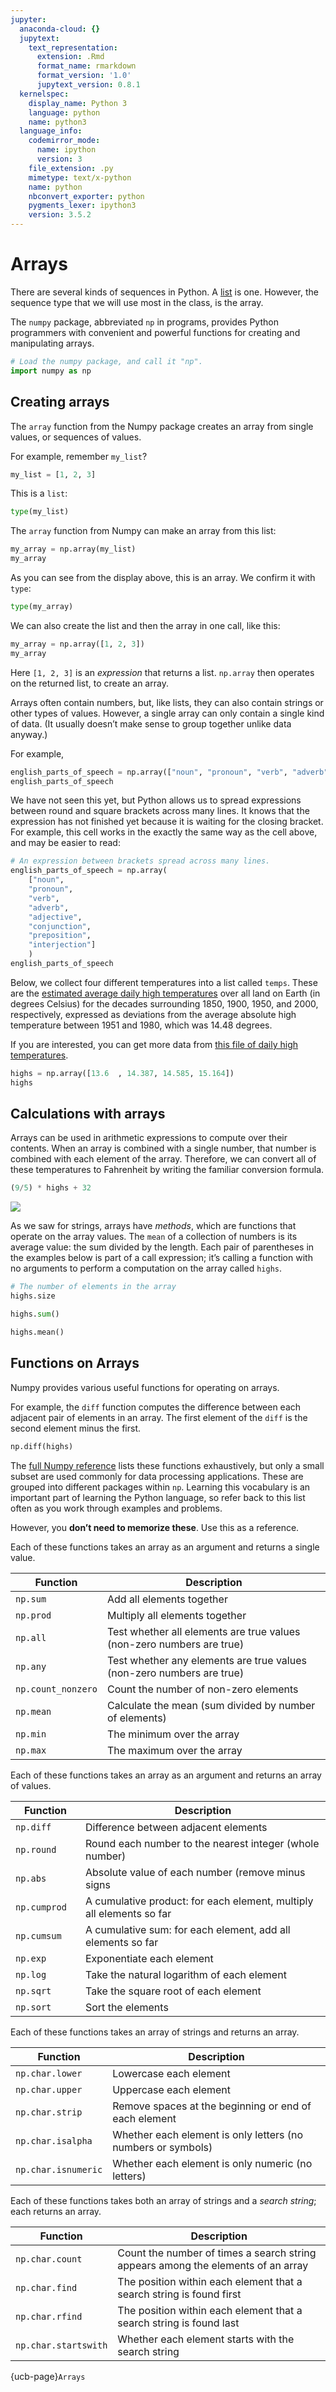 ```yaml
---
jupyter:
  anaconda-cloud: {}
  jupytext:
    text_representation:
      extension: .Rmd
      format_name: rmarkdown
      format_version: '1.0'
      jupytext_version: 0.8.1
  kernelspec:
    display_name: Python 3
    language: python
    name: python3
  language_info:
    codemirror_mode:
      name: ipython
      version: 3
    file_extension: .py
    mimetype: text/x-python
    name: python
    nbconvert_exporter: python
    pygments_lexer: ipython3
    version: 3.5.2
---
```


# Arrays

There are several kinds of sequences in Python.  A
[list](../data-types/lists.Rmd) is one. However, the sequence type that we will
use most in the class, is the array.

The `numpy` package, abbreviated `np` in programs, provides Python programmers
with convenient and powerful functions for creating and manipulating arrays.

```python
# Load the numpy package, and call it "np".
import numpy as np
```

## Creating arrays


The `array` function from the Numpy package creates an array from single values, or sequences of values.

For example, remember `my_list`?

```python
my_list = [1, 2, 3]
```

This is a `list`:

```python
type(my_list)
```

The `array` function from Numpy can make an array from this list:

```python
my_array = np.array(my_list)
my_array
```

As you can see from the display above, this is an array.  We confirm it with `type`:

```python
type(my_array)
```

We can also create the list and then the array in one call, like this:

```python
my_array = np.array([1, 2, 3])
my_array
```

Here `[1, 2, 3]` is an *expression* that returns a list. `np.array` then operates on the returned list, to create an array.

Arrays often contain numbers, but, like lists, they can also contain strings
or other types of values.  However, a single array can only contain a single
kind of data. (It usually doesn't make sense to group together unlike data
anyway.)

For example,

```python
english_parts_of_speech = np.array(["noun", "pronoun", "verb", "adverb", "adjective", "conjunction", "preposition", "interjection"])
english_parts_of_speech
```

We have not seen this yet, but Python allows us to spread expressions between
round and square brackets across many lines.  It knows that the expression has
not finished yet because it is waiting for the closing bracket.  For example, this cell works in the exactly the same way as the cell above, and may be easier to read:

```python
# An expression between brackets spread across many lines.
english_parts_of_speech = np.array(
    ["noun",
    "pronoun",
    "verb",
    "adverb",
    "adjective",
    "conjunction",
    "preposition",
    "interjection"]
    )
english_parts_of_speech
```

Below, we collect four different temperatures into a list called `temps`.
These are the [estimated average daily high
temperatures](http://berkeleyearth.lbl.gov/regions/global-land) over all land
on Earth (in degrees Celsius) for the decades surrounding 1850, 1900, 1950,
and 2000, respectively, expressed as deviations from the average absolute high
temperature between 1951 and 1980, which was 14.48 degrees.

If you are interested, you can get more data from [this file of daily high
temperatures](http://berkeleyearth.lbl.gov/auto/Regional/TMAX/Text/global-land-TMAX-Trend.txt).

```python
highs = np.array([13.6  , 14.387, 14.585, 15.164])
highs
```

## Calculations with arrays


Arrays can be used in arithmetic expressions to compute over their contents.
When an array is combined with a single number, that number is combined with
each element of the array. Therefore, we can convert all of these temperatures
to Fahrenheit by writing the familiar conversion formula.

```python
(9/5) * highs + 32
```

![](../images/array_arithmetic.png)


As we saw for strings, arrays have *methods*, which are functions that
operate on the array values. The `mean` of a collection of numbers is its
average value: the sum divided by the length. Each pair of parentheses in the
examples below is part of a call expression; it's calling a function with no
arguments to perform a computation on the array called `highs`.

```python
# The number of elements in the array
highs.size
```

```python
highs.sum()
```

```python
highs.mean()
```

## Functions on Arrays


Numpy provides various useful functions for operating on arrays.

For example, the `diff` function computes the difference between each adjacent
pair of elements in an array. The first element of the `diff` is the second
element minus the first.

```python
np.diff(highs)
```

The [full Numpy reference](http://docs.scipy.org/doc/numpy/reference/) lists
these functions exhaustively, but only a small subset are used commonly for
data processing applications. These are grouped into different packages within
`np`. Learning this vocabulary is an important part of learning the Python
language, so refer back to this list often as you work through examples and
problems.

However, you **don't need to memorize these**.  Use this as a reference.

Each of these functions takes an array as an argument and returns a single
value.

| **Function**       | Description                                                          |
|--------------------|----------------------------------------------------------------------|
| `np.sum`           | Add all elements together                                            |
| `np.prod`          | Multiply all elements together                                       |
| `np.all`           | Test whether all elements are true values (non-zero numbers are true)|
| `np.any`           | Test whether any elements are true values (non-zero numbers are true)|
| `np.count_nonzero` | Count the number of non-zero elements                                |
| `np.mean`          | Calculate the mean (sum divided by number of elements)               |
| `np.min`           | The minimum over the array                                           |
| `np.max`           | The maximum over the array                                           |

Each of these functions takes an array as an argument and returns an array of values.

| **Function**       | Description                                                          |
|--------------------|----------------------------------------------------------------------|
| `np.diff`          | Difference between adjacent elements                                 |
| `np.round`         | Round each number to the nearest integer (whole number)              |
| `np.abs`           | Absolute value of each number (remove minus signs                    |
| `np.cumprod`       | A cumulative product: for each element, multiply all elements so far |
| `np.cumsum`        | A cumulative sum: for each element, add all elements so far          |
| `np.exp`           | Exponentiate each element                                            |
| `np.log`           | Take the natural logarithm of each element                           |
| `np.sqrt`          | Take the square root of each element                                 |
| `np.sort`          | Sort the elements                                                    |

Each of these functions takes an array of strings and returns an array.

| **Function**        | **Description**                                              |
|---------------------|--------------------------------------------------------------|
| `np.char.lower`     | Lowercase each element                                       |
| `np.char.upper`     | Uppercase each element                                       |
| `np.char.strip`     | Remove spaces at the beginning or end of each element        |
| `np.char.isalpha`   | Whether each element is only letters (no numbers or symbols) |
| `np.char.isnumeric` | Whether each element is only numeric (no letters)  

Each of these functions takes both an array of strings and a *search string*; each returns an array.

| **Function**         | **Description**                                                                  |
|----------------------|----------------------------------------------------------------------------------|
| `np.char.count`      | Count the number of times a search string appears among the elements of an array |
| `np.char.find`       | The position within each element that a search string is found first             |
| `np.char.rfind`      | The position within each element that a search string is found last              |
| `np.char.startswith` | Whether each element starts with the search string  

{ucb-page}`Arrays`
